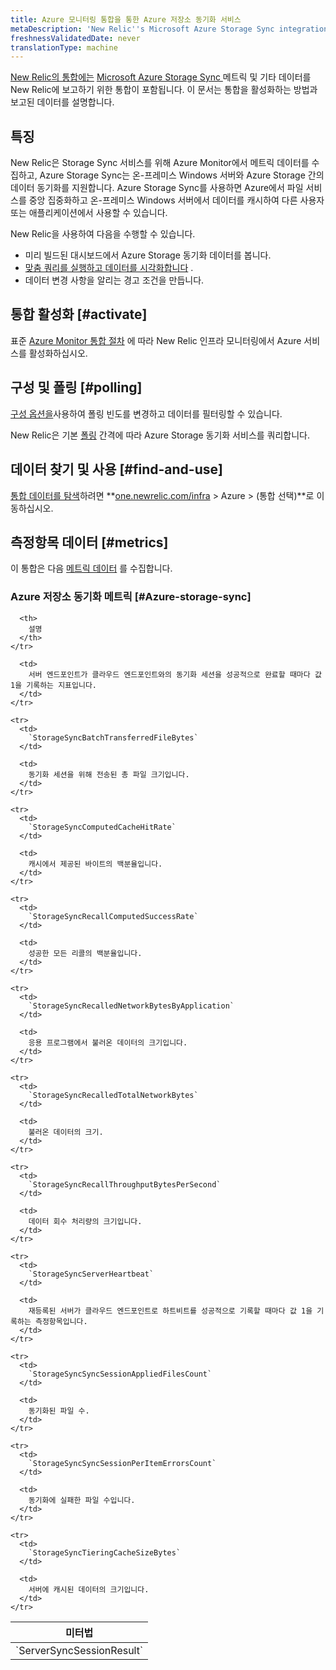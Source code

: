 ```yaml
---
title: Azure 모니터링 통합을 통한 Azure 저장소 동기화 서비스
metaDescription: 'New Relic''s Microsoft Azure Storage Sync integration: what data it reports and how to enable it.'
freshnessValidatedDate: never
translationType: machine
---
```


[New Relic의 통합에는](/docs/infrastructure/integrations-getting-started/getting-started/introduction-infrastructure-integrations) [Microsoft Azure Storage Sync ](https://azure.microsoft.com/en-us/services/storagesync/)메트릭 및 기타 데이터를 New Relic에 보고하기 위한 통합이 포함됩니다. 이 문서는 통합을 활성화하는 방법과 보고된 데이터를 설명합니다.

## 특징

New Relic은 Storage Sync 서비스를 위해 Azure Monitor에서 메트릭 데이터를 수집하고, Azure Storage Sync는 온-프레미스 Windows 서버와 Azure Storage 간의 데이터 동기화를 지원합니다. Azure Storage Sync를 사용하면 Azure에서 파일 서비스를 중앙 집중화하고 온-프레미스 Windows 서버에서 데이터를 캐시하여 다른 사용자 또는 애플리케이션에서 사용할 수 있습니다.

New Relic을 사용하여 다음을 수행할 수 있습니다.

* 미리 빌드된 대시보드에서 Azure Storage 동기화 데이터를 봅니다.
* [맞춤 쿼리를 실행하고 데이터를 시각화합니다](/docs/infrastructure/integrations-getting-started/getting-started/use-integration-data-new-relic-insights) .
* 데이터 변경 사항을 알리는 경고 조건을 만듭니다.

## 통합 활성화 [#activate]

표준 [Azure Monitor 통합 절차](/docs/infrastructure/microsoft-azure-integrations/azure-integrations-list/azure-monitor) 에 따라 New Relic 인프라 모니터링에서 Azure 서비스를 활성화하십시오.

## 구성 및 폴링 [#polling]

[구성 옵션을](/docs/infrastructure/microsoft-azure-integrations/azure-integrations-list/azure-monitor/#settings)사용하여 폴링 빈도를 변경하고 데이터를 필터링할 수 있습니다.

New Relic은 기본 [폴링](/docs/infrastructure/microsoft-azure-integrations/azure-integrations-list/azure-monitor/#settings) 간격에 따라 Azure Storage 동기화 서비스를 쿼리합니다.

## 데이터 찾기 및 사용 [#find-and-use]

[통합 데이터를 탐색](/docs/infrastructure/integrations/find-use-infrastructure-integration-data)하려면 **[one.newrelic.com/infra](https://one.newrelic.com/infra) > Azure > (통합 선택)**로 이동하십시오.

## 측정항목 데이터 [#metrics]

이 통합은 다음 [메트릭 데이터](/docs/infrastructure/integrations-getting-started/getting-started/understand-integration-data-data-types#metric) 를 수집합니다.

### Azure 저장소 동기화 메트릭 [#Azure-storage-sync]

<table>
  <thead>
    <tr>
      <th style={{ width: "300px" }}>
        미터법
      </th>

      <th>
        설명
      </th>
    </tr>
  </thead>

  <tbody>
    <tr>
      <td>
        `ServerSyncSessionResult`
      </td>

      <td>
        서버 엔드포인트가 클라우드 엔드포인트와의 동기화 세션을 성공적으로 완료할 때마다 값 1을 기록하는 지표입니다.
      </td>
    </tr>

    <tr>
      <td>
        `StorageSyncBatchTransferredFileBytes`
      </td>

      <td>
        동기화 세션을 위해 전송된 총 파일 크기입니다.
      </td>
    </tr>

    <tr>
      <td>
        `StorageSyncComputedCacheHitRate`
      </td>

      <td>
        캐시에서 제공된 바이트의 백분율입니다.
      </td>
    </tr>

    <tr>
      <td>
        `StorageSyncRecallComputedSuccessRate`
      </td>

      <td>
        성공한 모든 리콜의 백분율입니다.
      </td>
    </tr>

    <tr>
      <td>
        `StorageSyncRecalledNetworkBytesByApplication`
      </td>

      <td>
        응용 프로그램에서 불러온 데이터의 크기입니다.
      </td>
    </tr>

    <tr>
      <td>
        `StorageSyncRecalledTotalNetworkBytes`
      </td>

      <td>
        불러온 데이터의 크기.
      </td>
    </tr>

    <tr>
      <td>
        `StorageSyncRecallThroughputBytesPerSecond`
      </td>

      <td>
        데이터 회수 처리량의 크기입니다.
      </td>
    </tr>

    <tr>
      <td>
        `StorageSyncServerHeartbeat`
      </td>

      <td>
        재등록된 서버가 클라우드 엔드포인트로 하트비트를 성공적으로 기록할 때마다 값 1을 기록하는 측정항목입니다.
      </td>
    </tr>

    <tr>
      <td>
        `StorageSyncSyncSessionAppliedFilesCount`
      </td>

      <td>
        동기화된 파일 수.
      </td>
    </tr>

    <tr>
      <td>
        `StorageSyncSyncSessionPerItemErrorsCount`
      </td>

      <td>
        동기화에 실패한 파일 수입니다.
      </td>
    </tr>

    <tr>
      <td>
        `StorageSyncTieringCacheSizeBytes`
      </td>

      <td>
        서버에 캐시된 데이터의 크기입니다.
      </td>
    </tr>
  </tbody>
</table>
